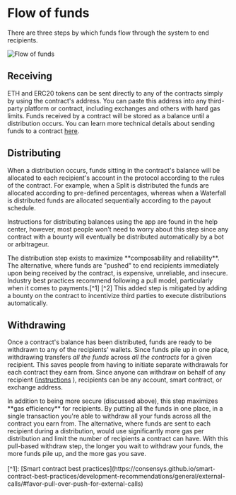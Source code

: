
# Flow of funds

There are three steps by which funds flow through the system to end recipients.

![Flow of funds](./img/flow_steps.png)

## Receiving

ETH and ERC20 tokens can be sent directly to any of the contracts simply by
using the contract's address. You can paste this address into any third-party
platform or contract, including exchanges and others with hard gas limits. Funds
received by a contract will be stored as a balance until a distribution occurs.
You can learn more technical details about sending funds to a contract [here](/core).

## Distributing

When a distribution occurs, funds sitting in the contract's balance will be
allocated to each recipient's account in the protocol according to the rules of
the contract. For example, when a Split is distributed the funds are allocated
according to pre-defined percentages, whereas when a Waterfall is distributed
funds are allocated sequentially according to the payout schedule.

Instructions for distributing balances using the app are found in the help center,
however, most people won't need to worry about this step since any contract with
a bounty will eventually be distributed automatically by a bot or arbitrageur.

<Toggle title="Why is this step necessary?">
  The distribution step exists to maximize **composability and reliability**.
  The alternative, where funds are "pushed" to end recipients immediately upon
  being received by the contract, is expensive, unreliable, and insecure.
  Industry best practices recommend following a pull model, particularly when it
  comes to payments.[^1] [^2] This added step is mitigated by adding a bounty on
  the contract to incentivize third parties to execute distributions automatically.
</Toggle>

## Withdrawing

Once a contract's balance has been distributed, funds are ready to be withdrawn
to any of the recipients' wallets. Since funds pile up in one place, withdrawing
transfers _all the funds_ across _all the contracts_ for a given recipient. This
saves people from having to initiate separate withdrawals for each contract they
earn from. Since anyone can withdraw on behalf of any recipient ([instructions](https://splits.org/help/withdraw-balances/)
), recipients can be any account, smart contract, or exchange address.

<Toggle title="Why is this step necessary?">
  In addition to being more secure (discussed above), this step maximizes **gas
  efficiency** for recipients. By putting all the funds in one place, in a
  single transaction you're able to withdraw all your funds across all the
  contract you earn from. The alternative, where funds are sent to each
  recipient during a distribution, would use significantly more gas per
  distribution and limit the number of recipients a contract can have. With this
  pull-based withdraw step, the longer you wait to withdraw your funds, the more
  funds pile up, and the more gas you save.
</Toggle>

<br />
<br />
[^1]: [Smart contract best
practices](https://consensys.github.io/smart-contract-best-practices/development-recommendations/general/external-calls/#favor-pull-over-push-for-external-calls)

[^2]:
    [Pull over push](https://fravoll.github.io/solidity-patterns/pull_over_push.html)
